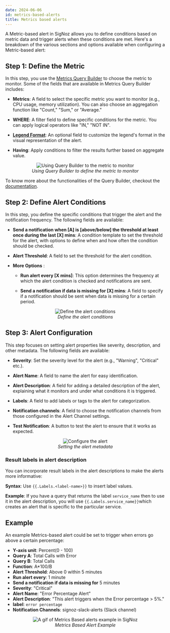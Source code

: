 ```yaml
---
date: 2024-06-06
id: metrics-based-alerts
title: Metrics based alerts 
---
```


A Metric-based alert in SigNoz allows you to define conditions based on metric data and trigger alerts when these conditions are met. Here's a breakdown of the various sections and options available when configuring a Metric-based alert:

## Step 1: Define the Metric
In this step, you use the [Metrics Query Builder](https://signoz.io/docs/userguide/query-builder/#metrics-query-builder)
to choose the metric to monitor. Some of the fields that are available in Metrics Query Builder includes:

- **Metrics**: A field to select the specific metric you want to monitor (e.g., CPU usage, memory utilization). You can also choose an aggregation function like "Count," "Sum," or "Average."

- **WHERE**: A filter field to define specific conditions for the metric. You can apply logical operators like "IN," "NOT IN".

- **[Legend Format](https://signoz.io/docs/userguide/query-builder/#legend-format)**: An optional field to customize the legend's format in the visual representation of the alert.

- **Having**: Apply conditions to filter the results further based on aggregate value.

<figure data-zoomable align='center'>
    <img src="/img/docs/alerts/alerts-metrics-based-1.webp" alt="Using Query Builder to the metric to monitor"/>
    <figcaption><i>Using Query Builder to define the metric to monitor</i></figcaption>
</figure>


To know more about the functionalities of the Query Builder, checkout the [documentation](https://signoz.io/docs/userguide/query-builder/).

## Step 2: Define Alert Conditions
In this step, you define the specific conditions that trigger the alert and the notification frequency. The following fields are available:

- **Send a notification when [A] is [above/below] the threshold at least once during the last [X] mins**: A condition template to set the threshold for the alert, with options to define when and how often the condition should be checked.

- **Alert Threshold**: A field to set the threshold for the alert condition.

- **More Options** :

    - **Run alert every [X mins]**: This option determines the frequency at which the alert condition is checked and notifications are sent.

    - **Send a notification if data is missing for [X] mins**: A field to specify if a notification should be sent when data is missing for a certain period.

<figure data-zoomable align='center'>
    <img src="/img/docs/alerts/alerts-metrics-based-2.webp" alt="Define the alert conditions"/>
    <figcaption><i>Define the alert conditions </i></figcaption>
</figure>


## Step 3: Alert Configuration
This step focuses on setting alert properties like severity, description, and other metadata. The following fields are available:

- **Severity**: Set the severity level for the alert (e.g., "Warning", "Critical" etc.).

- **Alert Name**: A field to name the alert for easy identification.

- **Alert Description**: A field for adding a detailed description of the alert, explaining what it monitors and under what conditions it is triggered.

- **Labels**: A field to add labels or tags to the alert for categorization.

- **Notification channels**: A field to choose the notification channels from those configured in the Alert Channel settings.

- **Test Notification**: A button to test the alert to ensure that it works as expected.

<figure data-zoomable align='center'>
    <img src="/img/docs/alerts/alerts-metrics-based-3.webp" alt="Configure the alert"/>
    <figcaption><i>Setting the alert metadata </i></figcaption>
</figure>


### Result labels in alert description

You can incorporate result labels in the alert descriptions to make the alerts more informative:

**Syntax**: Use `{{.Labels.<label-name>}}` to insert label values. 

**Example**: If you have a query that returns the label `service_name` then to use it in the alert description, you will use `{{.Labels.service_name}}`which creates an alert that is specific to the particular service.


## Example

An example Metrics-based alert could be set to trigger when errors go above a certain percentage:

- **Y-axis unit**: Percent(0 - 100)
- **Query A**: Total Calls with Error
- **Query B**: Total Calls 
- **Function**: A*100/B
- **Alert Threshold**: Above 0 within 5 minutes
- **Run alert every**: 1 minute
- **Send a notification if data is missing for** 5 minutes
- **Severity**: "Critical"
- **Alert Name**: "Error Percentage Alert"
- **Alert Description**: "This alert triggers when the Error percentage > 5%."
- **label**: `error percentage`
- **Notification Channels**: signoz-slack-alerts (Slack channel)

<figure data-zoomable align='center'>
    <img src="/img/docs/product-features/alerts/alerts-metrics-based.gif" alt="A gif of Metrics Based alerts example in SigNoz"/>
    <figcaption><i>Metrics Based Alert Example </i></figcaption>
</figure>


